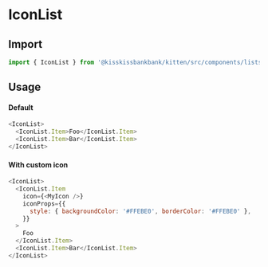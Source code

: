 
<Meta title="List" component={IconList} />

# IconList

## Import

```js
import { IconList } from '@kisskissbankbank/kitten/src/components/lists/icon-list'
```

## Usage

<Canvas>
  <Story name="IconList" story={stories.Default} />
</Canvas>

#### Default

```js
<IconList>
  <IconList.Item>Foo</IconList.Item>
  <IconList.Item>Bar</IconList.Item>
</IconList>
```

#### With custom icon

```js
<IconList>
  <IconList.Item
    icon={<MyIcon />}
    iconProps={{
      style: { backgroundColor: '#FFEBE0', borderColor: '#FFEBE0' },
    }}
  >
    Foo
  </IconList.Item>
  <IconList.Item>Bar</IconList.Item>
</IconList>
```
